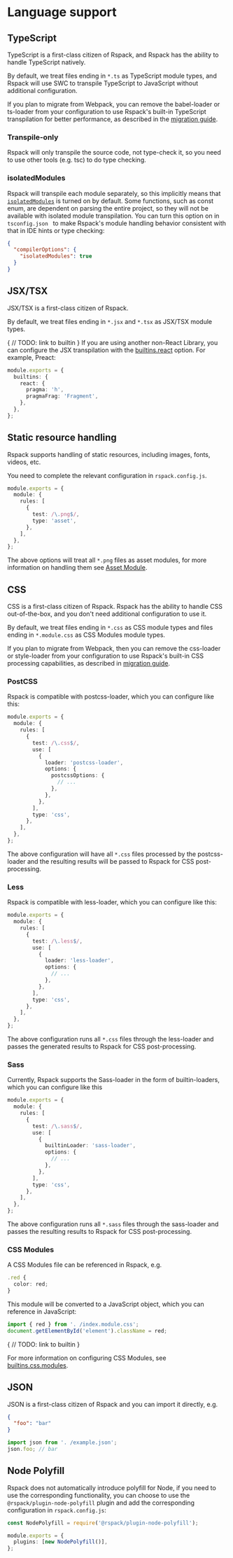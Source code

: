 # Language support

## TypeScript

TypeScript is a first-class citizen of Rspack, and Rspack has the ability to handle TypeScript natively.

By default, we treat files ending in `*.ts` as TypeScript module types, and Rspack will use SWC to transpile TypeScript to JavaScript without additional configuration.

If you plan to migrate from Webpack, you can remove the babel-loader or ts-loader from your configuration to use Rspack's built-in TypeScript transpilation for better performance, as described in the [migration guide](/guide/migrate-from-webpack#removing-babel-loader).

### Transpile-only

Rspack will only transpile the source code, not type-check it, so you need to use other tools (e.g. tsc) to do type checking.

### isolatedModules

Rspack will transpile each module separately, so this implicitly means that [`isolatedModules`](https://www.typescriptlang.org/tsconfig#isolatedModules) is turned on by default.
Some functions, such as const enum, are dependent on parsing the entire project, so they will not be available with isolated module transpilation. You can turn this option on in `tsconfig.json ` to make Rspack's module handling behavior consistent with that in IDE hints or type checking:

```json title="tsconfig.json"
{
  "compilerOptions": {
    "isolatedModules": true
  }
}
```

## JSX/TSX

JSX/TSX is a first-class citizen of Rspack.

By default, we treat files ending in `*.jsx` and `*.tsx` as JSX/TSX module types.

{
// TODO: link to builtin
}
If you are using another non-React Library, you can configure the JSX transpilation with the [builtins.react]() option. For example, Preact:

```ts title="rspack.config.js"
module.exports = {
  builtins: {
    react: {
      pragma: 'h',
      pragmaFrag: 'Fragment',
    },
  },
};
```

## Static resource handling

Rspack supports handling of static resources, including images, fonts, videos, etc.

You need to complete the relevant configuration in `rspack.config.js`.

```ts title="rspack.config.js"
module.exports = {
  module: {
    rules: [
      {
        test: /\.png$/,
        type: 'asset',
      },
    ],
  },
};
```

The above options will treat all `*.png` files as asset modules, for more information on handling them see [Asset Module](/guide/asset-module).

## CSS

CSS is a first-class citizen of Rspack. Rspack has the ability to handle CSS out-of-the-box, and you don't need additional configuration to use it.

By default, we treat files ending in `*.css` as CSS module types and files ending in `*.module.css` as CSS Modules module types.

If you plan to migrate from Webpack, then you can remove the css-loader or style-loader from your configuration to use Rspack's built-in CSS processing capabilities, as described in [migration guide](/guide/migrate-from-webpack#removing-css-loader-and-style-loader-and-mini-css-extract-plugin).

### PostCSS

Rspack is compatible with postcss-loader, which you can configure like this:

```ts title="rspack.config.js"
module.exports = {
  module: {
    rules: [
      {
        test: /\.css$/,
        use: [
          {
            loader: 'postcss-loader',
            options: {
              postcssOptions: {
                // ...
              },
            },
          },
        ],
        type: 'css',
      },
    ],
  },
};
```

The above configuration will have all `*.css` files processed by the postcss-loader and the resulting results will be passed to Rspack for CSS post-processing.

### Less

Rspack is compatible with less-loader, which you can configure like this:

```ts title="rspack.config.js"
module.exports = {
  module: {
    rules: [
      {
        test: /\.less$/,
        use: [
          {
            loader: 'less-loader',
            options: {
              // ...
            },
          },
        ],
        type: 'css',
      },
    ],
  },
};
```

The above configuration runs all `*.css` files through the less-loader and passes the generated results to Rspack for CSS post-processing.

### Sass

Currently, Rspack supports the Sass-loader in the form of builtin-loaders, which you can configure like this

```ts title="rspack.config.js"
module.exports = {
  module: {
    rules: [
      {
        test: /\.sass$/,
        use: [
          {
            builtinLoader: 'sass-loader',
            options: {
              // ...
            },
          },
        ],
        type: 'css',
      },
    ],
  },
};
```

The above configuration runs all `*.sass` files through the sass-loader and passes the resulting results to Rspack for CSS post-processing.

### CSS Modules

A CSS Modules file can be referenced in Rspack, e.g.

```ts title="index.module.css"
.red {
  color: red;
}
```

This module will be converted to a JavaScript object, which you can reference in JavaScript:

```ts title="index.js"
import { red } from '. /index.module.css';
document.getElementById('element').className = red;
```

{
// TODO: link to builtin
}

For more information on configuring CSS Modules, see [builtins.css.modules]().

## JSON

JSON is a first-class citizen of Rspack and you can import it directly, e.g.

```json title="example.json"
{
  "foo": "bar"
}
```

```ts title="index.js"
import json from '. /example.json';
json.foo; // bar
```

## Node Polyfill

Rspack does not automatically introduce polyfill for Node, if you need to use the corresponding functionality, you can choose to use the `@rspack/plugin-node-polyfill` plugin and add the corresponding configuration in `rspack.config.js`:

```ts title="rspack.config.js"
const NodePolyfill = require('@rspack/plugin-node-polyfill');

module.exports = {
  plugins: [new NodePolyfill()],
};
```
